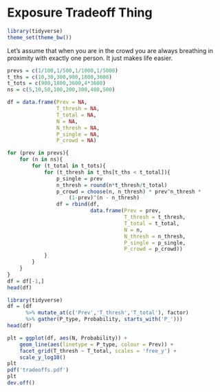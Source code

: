 Exposure Tradeoff Thing
=======================

```r
library(tidyverse)
theme_set(theme_bw())
```

Let's assume that when you are in the crowd you are always breathing in 
proximity with exactly one person. It just makes life easier.

```r
prevs = c(1/100,1/500,1/1000,1/5000)
t_ths = c(10,30,300,900,1800,3600)
t_tots = c(900,1800,3600,4*3600)
ns = c(5,10,50,100,200,300,400,500)

df = data.frame(Prev = NA, 
                T_thresh = NA, 
                T_total = NA, 
                N = NA, 
                N_thresh = NA, 
                P_single = NA, 
                P_crowd = NA)

for (prev in prevs){
    for (n in ns){
        for (t_total in t_tots){
            for (t_thresh in t_ths[t_ths < t_total]){
                p_single = prev
                n_thresh = round(n*t_thresh/t_total)
                p_crowd = choose(n, n_thresh) * prev^n_thresh *
                    (1-prev)^(n - n_thresh)
                df = rbind(df,
                           data.frame(Prev = prev,
                                      T_thresh = t_thresh,
                                      T_total = t_total,
                                      N = n,
                                      N_thresh = n_thresh,
                                      P_single = p_single,
                                      P_crowd = p_crowd))
            }
        }
    }
}
df = df[-1,]
head(df)

library(tidyverse)
df = (df
      %>% mutate_at(c('Prev','T_thresh','T_total'), factor)
      %>% gather(P_type, Probability, starts_with('P_')))
head(df)

plt = ggplot(df, aes(N, Probability)) +
    geom_line(aes(linetype = P_type, colour = Prev)) +
    facet_grid(T_thresh ~ T_total, scales = 'free_y') +
    scale_y_log10()
plt
pdf('tradeoffs.pdf')
plt
dev.off()
```

